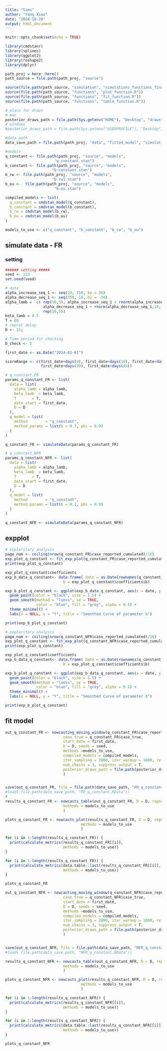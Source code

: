 ```yaml
---
title: "Sims"
author: "Yang Xiao"
date: "2024-10-28"
output: html_document
---
```


```r
knitr::opts_chunk$set(echo = TRUE)

library(cmdstanr)
library(splines)
library(ggplot2)
library(reshape2)
library(dplyr)
```


```r
path_proj = here::here()
path_source = file.path(path_proj, "source")

source(file.path(path_source, "simulation", "simulations_functions_final.R"))
source(file.path(path_source, "functions", "plot_function.R"))
source(file.path(path_source, "functions", "fit_function.R"))
source(file.path(path_source, "functions", "table_function.R"))

# place for draws
# mac
posterior_draws_path = file.path(Sys.getenv("HOME"), "Desktop", "draws", "testEach")
# windows
#posterior_draws_path = file.path(Sys.getenv("USERPROFILE"), "Desktop", "draws", "testEach")

#data path
data_save_path = file.path(path_proj, "data", "fitted_model", "simulation", "1. q_constant")
```

```r
#models
q_constant <- file.path(path_proj, "source", "models", 
                      "q-constant.stan")
b_constant <- file.path(path_proj, "source", "models", 
                     "b-constant.stan")
b_rw <- file.path(path_proj, "source", "models", 
                     "b-rw1.stan")
b_ou <-  file.path(path_proj, "source", "models", 
                      "b-ou.stan")

compiled_models <- list(
  q_constant = cmdstan_model(q_constant),
  b_constant = cmdstan_model(b_constant),
  b_rw = cmdstan_model(b_rw),
  b_ou = cmdstan_model(b_ou)
)

models_to_use <- c("q_constant", "b_constant", "b_rw", "b_ou")
```


## simulate data - FR

### setting
```r
###### setting #####
seed <- 123
set.seed(seed)

# data
alpha_increase_seq_1 <- seq(10, 750, by = 30)
alpha_decrease_seq_1 <- seq(750, 10, by = -30)
alpha_lamb =  c( rep(10,5), alpha_increase_seq_1 + rnorm(alpha_increase_seq_1,10,10), 
                 alpha_decrease_seq_1 + rnorm(alpha_decrease_seq_1,10,10),
                 rep(10,5))
beta_lamb = 0.5
T = 60
# reprot delay
D <- 15;

# Time period for checking
D_check <- 5

first_date <- as.Date("2024-01-01")

scoreRange <- c(first_date+days(9), first_date+days(19), first_date+days(29),
                first_date+days(39), first_date+days(49))
```

```r
# q_constant_FR
params_q_constant_FR <- list(
  data = list(
    alpha_lamb = alpha_lamb,  
    beta_lamb  = beta_lamb,
    T       = T,
    date_start = first_date,
    D = D
  ),
  q_model = list(
    method        = "q_constant",
    method_params = list(b = 0.7, phi = 0.9)
  )
)

q_constant_FR <- simulateData(params_q_constant_FR)

```

```r
# q_constant_NFR
params_q_constant_NFR <- list(
  data = list(
    alpha_lamb = alpha_lamb,  
    beta_lamb  = beta_lamb,
    T       = T,
    date_start = first_date,
    D = D
  ),
  q_model = list(
    method        = "q_constant",
    method_params = list(b = 0.1, phi = 0.9)
  )
)

q_constant_NFR <- simulateData(params_q_constant_NFR)

```

## expplot
```r
# exploritary analysis
page_num <- ceiling(nrow(q_constant_FR$case_reported_cumulated)/16)
exp_plot_q_constant <- fit_exp_plot(q_constant_FR$case_reported_cumulated,ncol = 4, nrow = 4, page = c(1:page_num), if_fit = T)
print(exp_plot_q_constant)

exp_plot_q_constant$coefficients
exp_b_data_q_constant<- data.frame( date = as.Date(rownames(q_constant_FR$case_reported_cumulated)),
                          b = exp_plot_q_constant$coefficients$b)

exp_b_plot_q_constant <- ggplot(exp_b_data_q_constant, aes(x = date, y = b)) +
  geom_point(color = "black", size = 1.5) +       
  geom_smooth(method = "loess", se = TRUE,        
              color = "blue", fill = "grey", alpha = 0.5) +
  theme_minimal() +
  labs(x = NULL, y = "Y", title = "Smoothed Curve of parameter b")

print(exp_b_plot_q_constant)

```


```r
# exploritary analysis
page_num <- ceiling(nrow(q_constant_NFR$case_reported_cumulated)/16)
exp_plot_q_constant <- fit_exp_plot(q_constant_NFR$case_reported_cumulated,ncol = 4, nrow = 4, page = c(1:page_num), if_fit = T)
print(exp_plot_q_constant)

exp_plot_q_constant$coefficients
exp_b_data_q_constant<- data.frame( date = as.Date(rownames(q_constant_NFR$case_reported_cumulated)),
                          b = exp_plot_q_constant$coefficients$b)

exp_b_plot_q_constant <- ggplot(exp_b_data_q_constant, aes(x = date, y = b)) +
  geom_point(color = "black", size = 1.5) +       
  geom_smooth(method = "loess", se = TRUE,        
              color = "blue", fill = "grey", alpha = 0.5) +
  theme_minimal() +
  labs(x = NULL, y = "Y", title = "Smoothed Curve of parameter b")

print(exp_b_plot_q_constant)

```

## fit model
```r
out_q_constant_FR <- nowcasting_moving_window(q_constant_FR$case_reported_cumulated, scoreRange =  scoreRange,
                          case_true = q_constant_FR$case_true,
                          start_date = first_date,
                          D = D, seeds = seed,
                          methods =models_to_use,
                          compiled_models = compiled_models,
                          iter_sampling = 2000, iter_warmup = 1000, refresh = 0,
                          num_chains = 3, suppress_output = T,
                          posterior_draws_path = file.path(posterior_draws_path, "q_constant")
                          )


save(out_q_constant_FR, file = file.path(data_save_path, "FR_q_constant.RData"))
#load( file.path(data_save_path, "FR_q_constant.RData"))
# 
results_q_constant_FR <- nowcasts_table(out_q_constant_FR, D = D, report_unit = "day",
                          methods = models_to_use
                          )

plots_q_constant_FR <- nowcasts_plot(results_q_constant_FR, D = D, report_unit = "day",
                                  methods = models_to_use
                                  )

for (i in 1:length(results_q_constant_FR)) {
  print(calculate_metrics(results_q_constant_FR[[i]],
                          methods = models_to_use))
}

for (i in 1:length(results_q_constant_FR)) {
  print(calculate_metrics(data.table::last(results_q_constant_FR[[i]], D_check),
                          methods = models_to_use))
}

plots_q_constant_FR
```   

```r
out_q_constant_NFR <- nowcasting_moving_window(q_constant_NFR$case_reported_cumulated, scoreRange = scoreRange,
                          case_true = q_constant_NFR$case_true,
                          start_date = first_date,
                          D = D, seeds = seed,
                          methods =models_to_use,
                          compiled_models = compiled_models,
                          iter_sampling = 2000, iter_warmup = 1000, refresh = 0,
                          num_chains = 3, suppress_output = T,
                          posterior_draws_path = file.path(posterior_draws_path, "q_constant")
                          )


save(out_q_constant_NFR, file = file.path(data_save_path, "NFR_q_constant.RData"))
#load( file.path(data_save_path, "NFR_q_constant.RData"))

results_q_constant_NFR <- nowcasts_table(out_q_constant_NFR, D = D, report_unit = "day", 
                          methods = models_to_use
                          )

plots_q_constant_NFR <- nowcasts_plot(results_q_constant_NFR, D = D, report_unit = "day", 
                                  methods = models_to_use
                                  )

for (i in 1:length(results_q_constant_NFR)) {
  print(calculate_metrics(results_q_constant_NFR[[i]],
                          methods = models_to_use))
}

for (i in 1:length(results_q_constant_NFR)) {
  print(calculate_metrics(data.table::last(results_q_constant_NFR[[i]],D_check),
                          methods = models_to_use))
}

plots_q_constant_NFR
```   